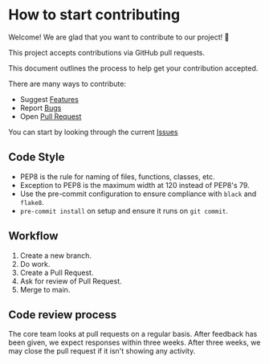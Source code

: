 # How to start contributing

Welcome! We are glad that you want to contribute to our project! 💖

This project accepts contributions via GitHub pull requests.

This document outlines the process to help get your contribution accepted.

There are many ways to contribute:

* Suggest [Features](https://github.com/equinor/completor/issues/new/template=feature_request.md)
* Report [Bugs](https://github.com/equinor/completor/issues/new?template=bug_report.md)
* Open [Pull Request](https://github.com/equinor/completor/compare)

You can start by looking through the current [Issues](https://github.com/equinor/completor/issues)

## Code Style

* PEP8 is the rule for naming of files, functions, classes, etc.
* Exception to PEP8 is the maximum width at 120 instead of PEP8's 79.
* Use the pre-commit configuration to ensure compliance with `black` and `flake8`.
* `pre-commit install` on setup and ensure it runs on `git commit`.

## Workflow

1. Create a new branch.
2. Do work.
3. Create a Pull Request.
4. Ask for review of Pull Request.
5. Merge to main.

## Code review process

The core team looks at pull requests on a regular basis.
After feedback has been given, we expect responses within three weeks.
After three weeks, we may close the pull request if it isn't showing any activity.
